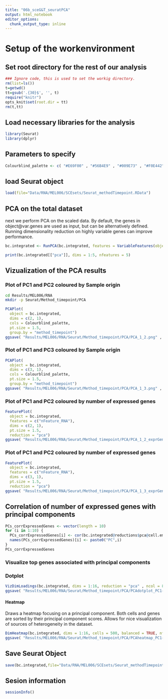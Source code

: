 ```yaml
---
title: "06b_sceG&T_seuratPCA"
output: html_notebook
editor_options: 
  chunk_output_type: inline
---
```


# Setup of the workenvironment

## Set root directory for the rest of our analysis

```r
### Ignore code, this is used to set the workig directory. 
rm(list=ls())
t=getwd()
tt=gsub('.{30}$', '', t)
require("knitr")
opts_knit$set(root.dir = tt)
rm(t,tt)
```

## Load necessary libraries for the analysis

```r
library(Seurat)
library(dplyr)
```

## Parameters to specify

```r
Colourblind_palette <- c( "#E69F00" , "#56B4E9" , "#009E73" , "#F0E442" , "#0072B2" , "#D55E00" , "#CC79A7" , "#000000" )
```

## load Seurat object

```r
load(file="Data/RNA/MEL006/SCEsets/Seurat_methodTimepoint.RData")
```

## PCA on the total dataset

next we perform PCA on the scaled data. By default, the genes in object@var.genes are used as input, but can be alternatively defined. Running dimensionality reduction on highly variable genes can improve performance.

```r
bc.integrated <- RunPCA(bc.integrated, features = VariableFeatures(object = bc.integrated), seed.use = 13)
```

```r
print(bc.integrated[["pca"]], dims = 1:5, nfeatures = 5)
```

## Vizualization of the PCA results

### Plot of PC1 and PC2 coloured by Sample origin

```bash
cd Results/MEL006/RNA
mkdir -p Seurat/Method_timepoint/PCA
```

```r
PCAPlot(
  object = bc.integrated,
  dims = c(2, 1),
  cols = Colourblind_palette,
  pt.size = 1.5,
  group.by = "method_timepoint")
ggsave( "Results/MEL006/RNA/Seurat/Method_timepoint/PCA/PCA_1_2.png" , width = 10 , height = 5 )
```

### Plot of PC1 and PC3 coloured by Sample origin

```r
PCAPlot(
  object = bc.integrated,
  dims = c(3, 1),
  cols = Colourblind_palette,
  pt.size = 1.5,
  group.by = "method_timepoint")
ggsave( "Results/MEL006/RNA/Seurat/Method_timepoint/PCA/PCA_1_3.png" , width = 10 , height = 5 )
```

### Plot of PC1 and PC2 coloured by number of expressed genes

```r
FeaturePlot(
  object = bc.integrated,
  features = c("nFeature_RNA"),
  dims = c(2, 1),
  pt.size = 1.5,
  reduction = "pca")
ggsave( "Results/MEL006/RNA/Seurat/Method_timepoint/PCA/PCA_1_2_exprGenes.png" , width = 10 , height = 5 )
```

### Plot of PC1 and PC2 coloured by number of expressed genes

```r
FeaturePlot(
  object = bc.integrated,
  features = c("nFeature_RNA"),
  dims = c(3, 1),
  pt.size = 1.5,
  reduction = "pca")
ggsave( "Results/MEL006/RNA/Seurat/Method_timepoint/PCA/PCA_1_3_exprGenes.png" , width = 10 , height = 5 )
```

## Correlation of number of expressed genes with principal components

```r
PCs_corrExpressedGenes <- vector(length = 10)
for (i in 1:10) {
  PCs_corrExpressedGenes[i] <- cor(bc.integrated@reductions$pca@cell.embeddings[,i] , bc.integrated@meta.data$nFeature_RNA )
  names(PCs_corrExpressedGenes)[i] <- paste0("PC",i)
}
PCs_corrExpressedGenes
```

### Visualize top genes associated with principal components

### Dotplot

```r
VizDimLoadings(bc.integrated, dims = 1:16, reduction = "pca" , ncol = 8, nfeatures = 50)
ggsave( "Results/MEL006/RNA/Seurat/Method_timepoint/PCA/PCAdotplot_PC1-16.png" , width = 30 , height = 15 )
```

#### Heatmap

Draws a heatmap focusing on a principal component. Both cells and genes are sorted by their principal component scores. Allows for nice visualization of sources of heterogeneity in the dataset.

```r
DimHeatmap(bc.integrated, dims = 1:16, cells = 500, balanced = TRUE, nfeatures = 50 , ncol = 8, fast = FALSE)
ggsave( "Results/MEL006/RNA/Seurat/Method_timepoint/PCA/PCAheatmap_PC1-16.png" , width = 30 , height = 15 )
```

## Save Seurat Object

```r
save(bc.integrated,file="Data/RNA/MEL006/SCEsets/Seurat_methodTimepoint.RData")
```

## Sesion information

```r
sessionInfo()
```

